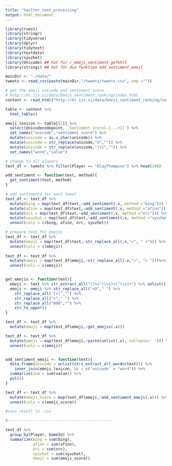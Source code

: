 ```yaml
---
title: "twitter_text_processing"
output: html_document
---
```

```r
library(rvest)
library(stringr)
library(tidyverse)
library(dplyr)
library(tidytext)
library(textdata)
library(syuzhet)
library(Unicode) ## hat für r_emoji_sentiment gefehlt
library(stringi) ## hat für die funktion add_sentiment_emoji
```

```r
mainDir <- "./data/" 
tweets <- read_csv(paste(mainDir,"/tweets/tweets.csv", sep =""))
```

```r
# get the emoji unicode and sentiment score
# http://kt.ijs.si/data/Emoji_sentiment_ranking/index.html
content <- read_html("http://kt.ijs.si/data/Emoji_sentiment_ranking/index.html")

table <- content %>%
  html_table() 

emoji_lexicon <- table[[1]] %>%
  select(Unicodecodepoint, `Sentiment score[-1...+1]`) %>%
  set_names("unicode","sentiment_score") %>%
  mutate(unicode = as.u_char(unicode)) %>%
  mutate(unicode = str_replace(unicode,"U","")) %>%
  mutate(unicode = str_replace(unicode,"[+]","")) %>%
  set_names("word","value")
```

```r
# change to all players
text_df <- tweets %>% filter(Player == "KlayThompson") %>% head(100)

add_sentiment <- function(text, method){
  get_sentiment(text, method)
}

# add sentiments for each tweet
text_df <- text_df %>%
  mutate(bing = map(text_df$text,~add_sentiment(.x, method ="bing"))) %>%
  mutate(afinn = map(text_df$text,~add_sentiment(.x, method ="afinn"))) %>%
  mutate(nrc = map(text_df$text,~add_sentiment(.x, method ="nrc"))) %>%
  mutate(syuzhet = map(text_df$text,~add_sentiment(.x, method ="syuzhet"))) %>% 
  unnest(cols = c(bing, afinn, nrc, syuzhet))

# prepare text for emojis
text_df <- text_df %>%
  mutate(emoji = map(text_df$text,~str_replace_all(.x,"<", " <"))) %>%
  unnest(cols = c(emoji))
  
text_df <- text_df %>%
  mutate(emoji = map(text_df$emoji,~str_replace_all(.x,">", "> ")))%>%
  unnest(cols = c(emoji))


get_emojis <- function(text){
  emoji <- text %>% str_extract_all("(?<=^|\\s)<[^\\s]+") %>% unlist()
  emoji <- emoji %>% str_replace_all("<U"," ") %>%
    str_replace_all("[+]","") %>%
    str_replace_all(">"," ") %>% 
    str_replace_all("000","") %>%
    str_to_upper()
}

text_df <- text_df %>%
  mutate(emoji = map(text_df$emoji,~get_emojis(.x))) 

text_df <- text_df %>%
  mutate(emoji = map(text_df$emoji,~paste(unlist(.x), collapse=' '))) %>%
  unnest(cols = c(emoji))


add_sentiment_emoji <- function(text){
  data.frame(unicode = unlist(stri_extract_all_words(text))) %>%
    inner_join(emoji_lexicon, by = c("unicode" = "word")) %>%
  summarize(sum = sum(value)) %>%
  pull()
}

text_df <- text_df %>%
  mutate(emoji_score = map(text_df$emoji,~add_sentiment_emoji(.x))) %>%
  unnest(cols = c(emoji_score))

#save result to .csv

#----------------------------------------------  

text_df %>%
  group_by(Player, GameId) %>%
  summarize(bing = sum(bing),
            afinn = sum(afinn),
            nrc = sum(nrc),
            syuzhet = sum(syuzhet),
            emoji = sum(emoji_score))

```


